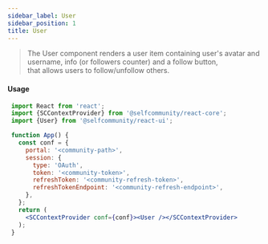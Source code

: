 ```yaml
---
sidebar_label: User
sidebar_position: 1
title: User
---
```


> The User component renders a user item containing user's avatar and username, info (or followers counter) and a follow button, <br/>
that allows users to follow/unfollow others.


[//]: # (<Logged><User/></Logged>)

#### Usage

```jsx
 import React from 'react';
 import {SCContextProvider} from '@selfcommunity/react-core';
 import {User} from '@selfcommunity/react-ui';

 function App() {
   const conf = {
     portal: '<community-path>',
     session: {
       type: 'OAuth',
       token: '<community-token>',
       refreshToken: '<community-refresh-token>',
       refreshTokenEndpoint: '<community-refresh-endpoint>',
     },
   };
   return (
     <SCContextProvider conf={conf}><User /></SCContextProvider>
   );
 }
```